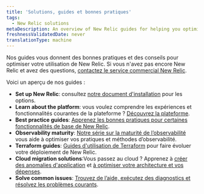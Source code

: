 ```yaml
---
title: 'Solutions, guides et bonnes pratiques'
tags:
  - New Relic solutions
metaDescription: An overview of New Relic guides for helping you optimize your monitoring and observability practices.
freshnessValidatedDate: never
translationType: machine
---
```


Nos guides vous donnent des bonnes pratiques et des conseils pour optimiser votre utilisation de New Relic. Si vous n&apos;avez pas encore New Relic et avez des questions, [contactez le service commercial New Relic](https://newrelic.com/contact-sales).

Voici un aperçu de nos guides :

* <DNT>**Set up New Relic**</DNT>: consultez [notre document d&apos;installation](/docs/new-relic-solutions/new-relic-one/install-configure/install-new-relic) pour les options.
* <DNT>**Learn about the platform**</DNT>: vous voulez comprendre les expériences et fonctionnalités courantes de la plateforme ? [Découvrez la plateforme](/docs/new-relic-solutions/new-relic-one/introduction-new-relic-one).
* <DNT>**Best practice guides**</DNT>: [Apprenez les bonnes pratiques pour certaines fonctionnalités de base de New Relic](/docs/new-relic-solutions/best-practices-guides/full-stack-observability/overview-best-practices).
* <DNT>**Observability maturity**</DNT>: [Notre série sur la maturité de l’observabilité](/docs/new-relic-solutions/observability-maturity/introduction) vous aide à optimiser vos pratiques et méthodes d’observabilité.
* <DNT>**Terraform guides**</DNT>: [Guides d&apos;utilisation de Terraform](/docs/more-integrations/terraform/terraform-intro) pour faire évoluer votre déploiement de New Relic.
* <DNT>**Cloud migration solutions**</DNT>:Vous passez au cloud ? Apprenez à [créer des anomalies d&apos;application](/docs/new-relic-solutions/new-relic-solutions/create-application-baselines) et [à optimiser votre architecture et vos dépenses](/docs/new-relic-solutions/new-relic-solutions/optimize-cloud-architecture-spend-continuously-improve-your-modern-cloud-environment).
* <DNT>**Solve common issues**</DNT>: [Trouvez de l’aide, exécutez des diagnostics et résolvez les problèmes courants](/docs/new-relic-solutions/solve-common-issues/find-help-use-support-portal).